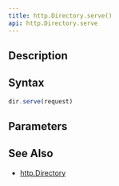 ```yaml
---
title: http.Directory.serve()
api: http.Directory.serve
---
```


## Description

<Summary/>

## Syntax

``` js
dir.serve(request)
```

## Parameters

<Parameters/>

## See Also

* [http.Directory](/reference/api/http/Directory)

